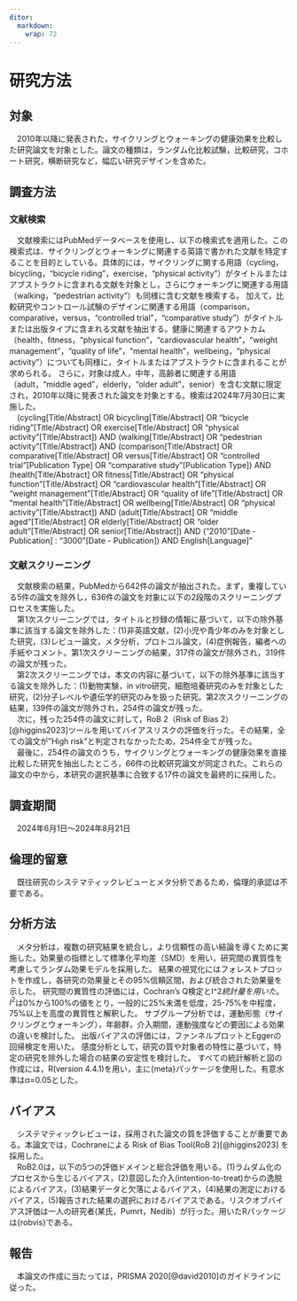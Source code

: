 ```yaml
---
ditor: 
  markdown: 
    wrap: 72
---
```


# 研究方法 {.numbered}

## 対象

　2010年以降に発表された，サイクリングとウォーキングの健康効果を比較した研究論文を対象とした。論文の種類は，ランダム化比較試験，比較研究，コホート研究，横断研究など，幅広い研究デザインを含めた。

## 調査方法

### 文献検索

　文献検索にはPubMedデータベースを使用し、以下の検索式を適用した。この検索式は、サイクリングとウォーキングに関連する英語で書かれた文献を特定することを目的としている。具体的には，サイクリングに関する用語（cycling，bicycling，"bicycle riding"，exercise，"physical activity"）がタイトルまたはアブストラクトに含まれる文献を対象とし，さらにウォーキングに関連する用語（walking，"pedestrian activity"）も同様に含む文献を検索する。
加えて，比較研究やコントロール試験のデザインに関連する用語（comparison，comparative，versus，"controlled trial"，"comparative study"）がタイトルまたは出版タイプに含まれる文献を抽出する。健康に関連するアウトカム（health，fitness，"physical function"，"cardiovascular health"，"weight management"，"quality of
life"，"mental health"，wellbeing，"physical activity"）についても同様に，タイトルまたはアブストラクトに含まれることが求められる。
さらに，対象は成人，中年，高齢者に関連する用語（adult，"middle aged"，elderly，"older adult"，senior）を含む文献に限定され，2010年以降に発表された論文を対象とする。検索は2024年7月30日に実施した。<br>
　(cycling\[Title/Abstract\] OR bicycling\[Title/Abstract\] OR "bicycle
riding"\[Title/Abstract\] OR exercise\[Title/Abstract\] OR "physical
activity"\[Title/Abstract\]) AND (walking\[Title/Abstract\] OR
"pedestrian activity"\[Title/Abstract\]) AND
(comparison\[Title/Abstract\] OR comparative\[Title/Abstract\] OR
versus\[Title/Abstract\] OR "controlled trial"\[Publication Type\] OR
"comparative study"\[Publication Type\]) AND (health\[Title/Abstract\]
OR fitness\[Title/Abstract\] OR "physical function"\[Title/Abstract\] OR
"cardiovascular health"\[Title/Abstract\] OR "weight
management"\[Title/Abstract\] OR "quality of life"\[Title/Abstract\] OR
"mental health"\[Title/Abstract\] OR wellbeing\[Title/Abstract\] OR
"physical activity"\[Title/Abstract\]) AND (adult\[Title/Abstract\] OR
"middle aged"\[Title/Abstract\] OR elderly\[Title/Abstract\] OR "older
adult"\[Title/Abstract\] OR senior\[Title/Abstract\]) AND
("2010"\[Date - Publication\] : "3000"\[Date - Publication\]) 
AND
English[Language]"

### 文献スクリーニング

　文献検索の結果，PubMedから642件の論文が抽出された。まず，重複している5件の論文を除外し，636件の論文を対象に以下の2段階のスクリーニングプロセスを実施した。<br>
　第1次スクリーニングでは，タイトルと抄録の情報に基づいて，以下の除外基準に該当する論文を除外した：(1)非英語文献，(2)小児や青少年のみを対象とした研究，(3)レビュー論文，メタ分析，プロトコル論文，(4)症例報告，編者への手紙やコメント。第1次スクリーニングの結果，317件の論文が除外され，319件の論文が残った。<br>
　第2次スクリーニングでは，本文の内容に基づいて，以下の除外基準に該当する論文を除外した：(1)動物実験，in
vitro研究，細胞培養研究のみを対象とした研究，(2)分子レベルや遺伝学的研究のみを扱った研究。第2次スクリーニングの結果，139件の論文が除外され，254件の論文が残った。<br>
　次に，残った254件の論文に対して，RoB 2（Risk of Bias
2）[@higgins2023]ツールを用いてバイアスリスクの評価を行った。その結果，全ての論文が"High
risk"と判定されなかったため，254件全てが残った。<br>
　最後に，254件の論文のうち，サイクリングとウォーキングの健康効果を直接比較した研究を抽出したところ，66件の比較研究論文が同定された。これらの論文の中から，本研究の選択基準に合致する17件の論文を最終的に採用した。

## 調査期間

　2024年6月1日〜2024年8月21日

## 倫理的留意 　

　既往研究のシステマティックレビューとメタ分析であるため，倫理的承認は不要である。

## 分析方法

　メタ分析は，複数の研究結果を統合し，より信頼性の高い結論を導くために実施した。効果量の指標として標準化平均差（SMD）を用い，研究間の異質性を考慮してランダム効果モデルを採用した。
結果の視覚化にはフォレストプロットを作成し，各研究の効果量とその95%信頼区間，および統合された効果量を示した。
研究間の異質性の評価には，Cochran's
Q検定とI\^2$統計量を用いた。I^2$は0%から100%の値をとり，一般的に25%未満を低度，25-75%を中程度，75%以上を高度の異質性と解釈した。
サブグループ分析では，運動形態（サイクリングとウォーキング），年齢群，介入期間，運動強度などの要因による効果の違いを検討した。
出版バイアスの評価には，ファンネルプロットとEggerの回帰検定を用いた。
感度分析として，研究の質や対象者の特性に基づいて，特定の研究を除外した場合の結果の安定性を検討した。
すべての統計解析と図の作成には，R(version
4.4.1)を用い，主に{meta}パッケージを使用した。有意水準はα=0.05とした。

## バイアス

　システマティックレビューは，採用された論文の質を評価することが重要である。本論文では，Cochraneによる Risk of Bias Tool(RoB 2)[@higgins2023]
を採用した。<br> 　RoB2.0は，以下の5つの評価ドメインと総合評価を用いる。(1)ラムダム化のプロセスから生じるバイアス，(2)意図した介入(intention-to-treat)からの逸脱によるバイアス，(3)結果データと欠落によるバイアス，(4)結果の測定におけるバイアス，(5)報告された結果の選択におけるバイアスである。リスクオブバイアス評価は一人の研究者(某氏，Pumrt，Nedib）が行った。用いたRパッケージは{robvis}である。

## 報告

　本論文の作成に当たっては，PRISMA 2020[@david2010]のガイドラインに従った。
